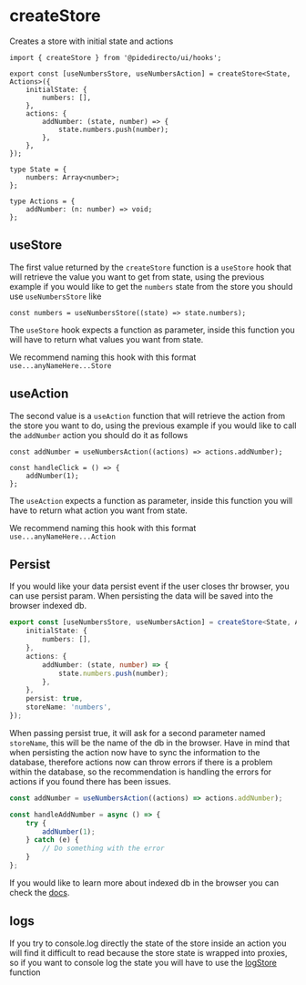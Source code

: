 
<Meta title='hooks/createStore' />

# createStore

Creates a store with initial state and actions

```tsx
import { createStore } from '@pidedirecto/ui/hooks';

export const [useNumbersStore, useNumbersAction] = createStore<State, Actions>({
    initialState: {
        numbers: [],
    },
    actions: {
        addNumber: (state, number) => {
            state.numbers.push(number);
        },
    },
});

type State = {
    numbers: Array<number>;
};

type Actions = {
    addNumber: (n: number) => void;
};
```

## useStore

The first value returned by the `createStore` function is a `useStore` hook that will retrieve the value you want to get from state,
using the previous example if you would like to get the `numbers` state from the store you should use `useNumbersStore` like

```tsx
const numbers = useNumbersStore((state) => state.numbers);
```

The `useStore` hook expects a function as parameter, inside this function you will have to return what values you want from state.

We recommend naming this hook with this format `use...anyNameHere...Store`

## useAction

The second value is a `useAction` function that will retrieve the action from the store you want to do,
using the previous example if you would like to call the `addNumber` action you should do it as follows

```tsx
const addNumber = useNumbersAction((actions) => actions.addNumber);

const handleClick = () => {
    addNumber(1);
};
```

The `useAction` expects a function as parameter, inside this function you will have to return what action you want from state.

We recommend naming this hook with this format `use...anyNameHere...Action`

## Persist

If you would like your data persist event if the user closes thr browser, you can use persist param. When persisting the data
will be saved into the browser indexed db.

```ts
export const [useNumbersStore, useNumbersAction] = createStore<State, Actions>({
    initialState: {
        numbers: [],
    },
    actions: {
        addNumber: (state, number) => {
            state.numbers.push(number);
        },
    },
    persist: true,
    storeName: 'numbers',
});
```

When passing persist true, it will ask for a second parameter named `storeName`, this will be the name of the db in the browser.
Have in mind that when persisting the action now have to sync the information to the database, therefore actions now can throw errors
if there is a problem within the database, so the recommendation is handling the errors for actions if you found there has been issues.

```ts
const addNumber = useNumbersAction((actions) => actions.addNumber);

const handleAddNumber = async () => {
    try {
        addNumber(1);
    } catch (e) {
        // Do something with the error
    }
};
```

If you would like to learn more about indexed db in the browser you can check the [docs](https://developer.mozilla.org/en-US/docs/Web/API/IndexedDB_API).

## logs

If you try to console.log directly the state of the store inside an action you will find it difficult to read because the store state is wrapped into proxies,
so if you want to console log the state you will have to use the [logStore](https://ui.pidedirecto.mx/?path=/docs/utils-logstore--docs) function
